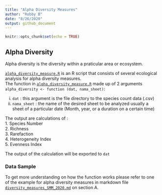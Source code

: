 ```yaml
---
title: "Alpha Diversity Measures"
author: "Robby B"
date: "8/26/2020"
output: github_document
---
```


```r
knitr::opts_chunk$set(echo = TRUE)
```

## Alpha Diversity

Alpha diversity is the diversity within a praticular area or ecosystem.

[`alpha_diversity_measure.R`](https://github.com/robbybinsar/Konservasi_ANJ/blob/master/Diversity_measures/Alpha_diversity_measures/alpha_diversity_measures.R) is an R script that consists of several ecological analysis for alpha diversity measures.  
The function in [`alpha_diversity_measure.R`](https://github.com/robbybinsar/Konservasi_ANJ/blob/master/Diversity_measures/Alpha_diversity_measures/alpha_diversity_measures.R) made up of 2 arguments `alpha_diversity <- function (dat, nama_sheet)`:

  i. `dat` : this argument is the file directory to the species count data (.csv)  
  ii. `nama_sheet` : the name of the desired sheet to be analyzed usually a sheet of a particular date (Month, year, or a duration on a certain time)
  
The output are calculations of :  
1. Species Number  
2. Richness  
3. Rarefaction  
4. Heterogeneity Index  
5. Evenness Index

The output of the calculation will be exported to `dat`  
  
### Data Sample

To get more understanding on how the function works please refer to one of the example for alpha diversity measures in markdown file [`diversity_measures_SMM_2020.md`](https://github.com/robbybinsar/Konservasi_ANJ/blob/master/Diversity_measures/Alpha_diversity_measures/diversity_measures_SMM_2020.md) on section A.


